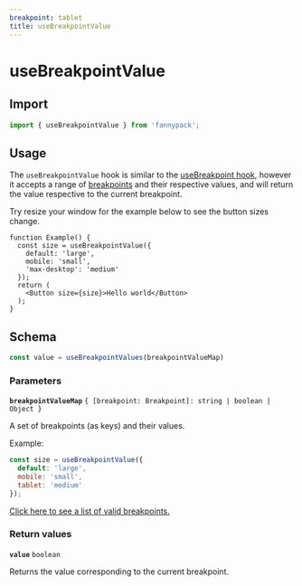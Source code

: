 ```yaml
---
breakpoint: tablet
title: useBreakpointValue
---
```


# useBreakpointValue

## Import

```js
import { useBreakpointValue } from 'fannypack';
```

## Usage

The `useBreakpointValue` hook is similar to the [useBreakpoint hook](/hooks/use-breakpoint), however it accepts a range of [breakpoints](/breakpoints) and their respective values, and will return the value respective to the current breakpoint.

Try resize your window for the example below to see the button sizes change.

```function-live
function Example() {
  const size = useBreakpointValue({
    default: 'large',
    mobile: 'small',
    'max-desktop': 'medium'
  });
  return (
    <Button size={size}>Hello world</Button>
  );
}
```

## Schema

```js
const value = useBreakpointValues(breakpointValueMap)
```

### Parameters

**<Code marginRight="major-1">breakpointValueMap</Code>** `{ [breakpoint: Breakpoint]: string | boolean | Object }`

A set of breakpoints (as keys) and their values.

Example:

```jsx
const size = useBreakpointValue({
  default: 'large',
  mobile: 'small',
  tablet: 'medium'
});
```

[Click here to see a list of valid breakpoints.](/breakpoints)

### Return values

**<Code marginRight="major-1">value</Code>** `boolean`

Returns the value corresponding to the current breakpoint.
